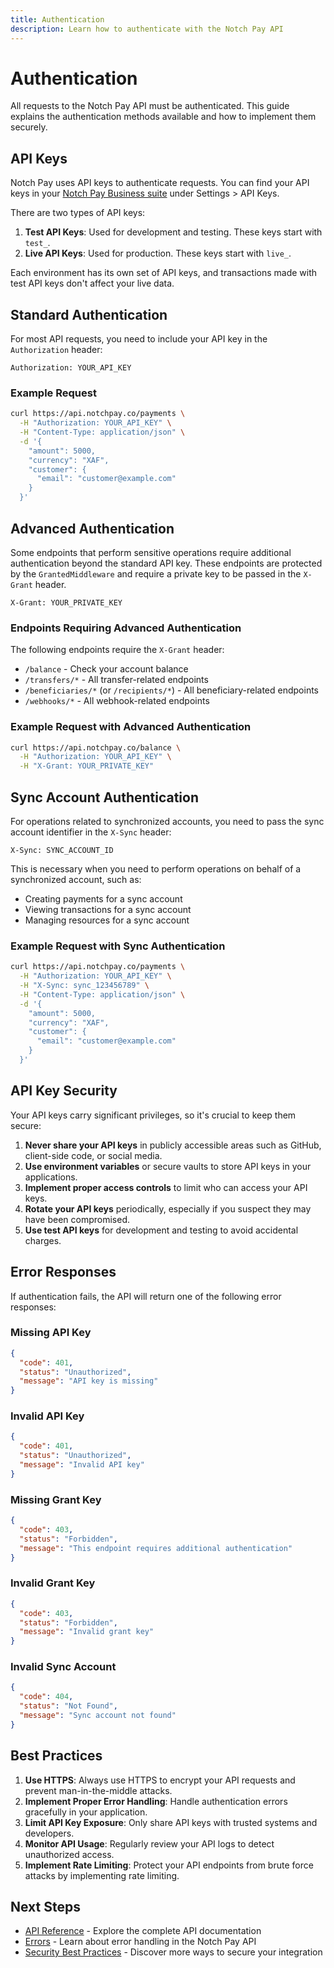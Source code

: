 ```yaml
---
title: Authentication
description: Learn how to authenticate with the Notch Pay API
---
```


# Authentication

All requests to the Notch Pay API must be authenticated. This guide explains the authentication methods available and how to implement them securely.

## API Keys

Notch Pay uses API keys to authenticate requests. You can find your API keys in your [Notch Pay Business suite](https://business.notchpay.co) under Settings > API Keys.

There are two types of API keys:

1. **Test API Keys**: Used for development and testing. These keys start with `test_`.
2. **Live API Keys**: Used for production. These keys start with `live_`.

Each environment has its own set of API keys, and transactions made with test API keys don't affect your live data.

## Standard Authentication

For most API requests, you need to include your API key in the `Authorization` header:

```
Authorization: YOUR_API_KEY
```

### Example Request

```bash
curl https://api.notchpay.co/payments \
  -H "Authorization: YOUR_API_KEY" \
  -H "Content-Type: application/json" \
  -d '{
    "amount": 5000,
    "currency": "XAF",
    "customer": {
      "email": "customer@example.com"
    }
  }'
```

## Advanced Authentication

Some endpoints that perform sensitive operations require additional authentication beyond the standard API key. These endpoints are protected by the `GrantedMiddleware` and require a private key to be passed in the `X-Grant` header.

```
X-Grant: YOUR_PRIVATE_KEY
```

### Endpoints Requiring Advanced Authentication

The following endpoints require the `X-Grant` header:

- `/balance` - Check your account balance
- `/transfers/*` - All transfer-related endpoints
- `/beneficiaries/*` (or `/recipients/*`) - All beneficiary-related endpoints
- `/webhooks/*` - All webhook-related endpoints

### Example Request with Advanced Authentication

```bash
curl https://api.notchpay.co/balance \
  -H "Authorization: YOUR_API_KEY" \
  -H "X-Grant: YOUR_PRIVATE_KEY"
```

## Sync Account Authentication

For operations related to synchronized accounts, you need to pass the sync account identifier in the `X-Sync` header:

```
X-Sync: SYNC_ACCOUNT_ID
```

This is necessary when you need to perform operations on behalf of a synchronized account, such as:

- Creating payments for a sync account
- Viewing transactions for a sync account
- Managing resources for a sync account

### Example Request with Sync Authentication

```bash
curl https://api.notchpay.co/payments \
  -H "Authorization: YOUR_API_KEY" \
  -H "X-Sync: sync_123456789" \
  -H "Content-Type: application/json" \
  -d '{
    "amount": 5000,
    "currency": "XAF",
    "customer": {
      "email": "customer@example.com"
    }
  }'
```

## API Key Security

Your API keys carry significant privileges, so it's crucial to keep them secure:

1. **Never share your API keys** in publicly accessible areas such as GitHub, client-side code, or social media.
2. **Use environment variables** or secure vaults to store API keys in your applications.
3. **Implement proper access controls** to limit who can access your API keys.
4. **Rotate your API keys** periodically, especially if you suspect they may have been compromised.
5. **Use test API keys** for development and testing to avoid accidental charges.

## Error Responses

If authentication fails, the API will return one of the following error responses:

### Missing API Key

```json
{
  "code": 401,
  "status": "Unauthorized",
  "message": "API key is missing"
}
```

### Invalid API Key

```json
{
  "code": 401,
  "status": "Unauthorized",
  "message": "Invalid API key"
}
```

### Missing Grant Key

```json
{
  "code": 403,
  "status": "Forbidden",
  "message": "This endpoint requires additional authentication"
}
```

### Invalid Grant Key

```json
{
  "code": 403,
  "status": "Forbidden",
  "message": "Invalid grant key"
}
```

### Invalid Sync Account

```json
{
  "code": 404,
  "status": "Not Found",
  "message": "Sync account not found"
}
```

## Best Practices

1. **Use HTTPS**: Always use HTTPS to encrypt your API requests and prevent man-in-the-middle attacks.
2. **Implement Proper Error Handling**: Handle authentication errors gracefully in your application.
3. **Limit API Key Exposure**: Only share API keys with trusted systems and developers.
4. **Monitor API Usage**: Regularly review your API logs to detect unauthorized access.
5. **Implement Rate Limiting**: Protect your API endpoints from brute force attacks by implementing rate limiting.

## Next Steps

- [API Reference](/api) - Explore the complete API documentation
- [Errors](/api/errors) - Learn about error handling in the Notch Pay API
- [Security Best Practices](/docs/security/best-practices) - Discover more ways to secure your integration